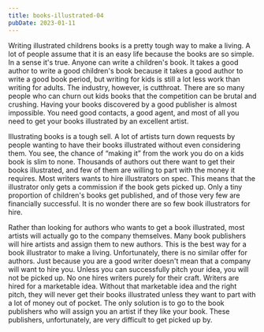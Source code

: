 ```yaml
---
title: books-illustrated-04
pubDate: 2023-01-11
---
```


Writing illustrated childrens books is a pretty tough way to make a living.  A lot of people assume that it is an easy life because the books are so simple. In a sense it's true. Anyone can write a children's book. It takes a good author to write a good children's book because it takes a good author to write a good book period, but writing for kids is still a lot less work than writing for adults. The industry, however, is cutthroat. There are so many people who can churn out kids books that the competition can be brutal and crushing. Having your books discovered by a good publisher is almost impossible. You need good contacts, a good agent, and most of all you need to get your books illustrated by an excellent artist.

Illustrating books is a tough sell. A lot of artists turn down requests by people wanting to have their books illustrated without even considering them. You see, the chance of “making it” from the work you do on a kids book is slim to none.  Thousands of authors out there want to get their books illustrated, and few of them are willing to part with the money it requires. Most writers wants to hire illustrators on spec. This means that the illustrator only gets a commission if the book gets picked up. Only a tiny proportion of children's books get published, and of those very few are financially successful. It is no wonder there are so few book illustrators for hire.

 Rather than looking for authors who wants to get a book illustrated, most artists will actually go to the company themselves. Many book publishers will hire artists and assign them to new authors. This is the best way for a book illustrator to make a living. Unfortunately, there is no similar offer for authors. Just because you are a good writer doesn't mean that a company will want to hire you. Unless you can successfully pitch your idea, you will not be picked up. No one hires writers purely for their craft. Writers are hired for a marketable idea. Without that marketable idea and the right pitch, they will never get their books illustrated unless they want to part with a lot of money out of pocket. The only solution is to go to the book publishers who will assign you an artist if they like your book. These publishers, unfortunately, are very difficult to get picked up by.